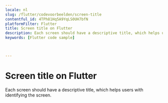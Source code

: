 ```yaml
---
locale: nl
slug: /flutter/codevoorbeelden/screen-title
contentful_id: 4TPh81Hq5A9YqLS0UH7bfN
platformFilter: Flutter
title: Screen title on Flutter
description: Each screen should have a descriptive title, which helps users with identifying the screen.
keywords: [Flutter code sample]


	
---
```


# Screen title on Flutter

Each screen should have a descriptive title, which helps users with identifying the screen.

<CodeSample id="screen-title" locale="nl" platform="flutter"/>